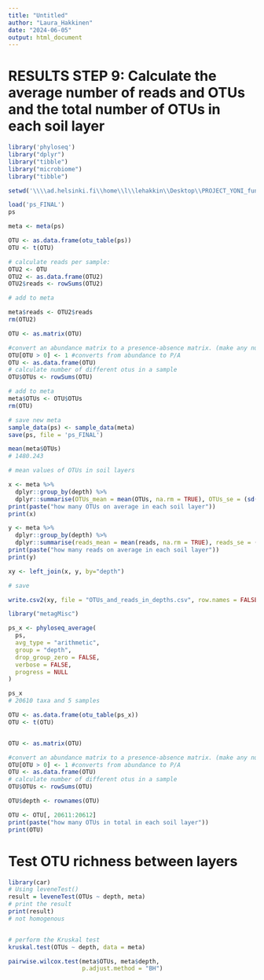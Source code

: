 ```yaml
---
title: "Untitled"
author: "Laura_Hakkinen"
date: "2024-06-05"
output: html_document
---
```



# RESULTS STEP 9: Calculate the average number of reads and OTUs and the total number of OTUs in each soil layer 

```r
library('phyloseq')
library("dplyr")
library("tibble")
library("microbiome")
library("tibble")

setwd('\\\\ad.helsinki.fi\\home\\l\\lehakkin\\Desktop\\PROJECT_YONI_fungal_ITS')

load('ps_FINAL')
ps

meta <- meta(ps)

OTU <- as.data.frame(otu_table(ps))
OTU <- t(OTU)

# calculate reads per sample:
OTU2 <- OTU
OTU2 <- as.data.frame(OTU2)
OTU2$reads <- rowSums(OTU2)

# add to meta

meta$reads <- OTU2$reads
rm(OTU2)

OTU <- as.matrix(OTU)

#convert an abundance matrix to a presence-absence matrix. (make any number greater than 0 into a 1)
OTU[OTU > 0] <- 1 #converts from abundance to P/A
OTU <- as.data.frame(OTU)
# calculate number of different otus in a sample
OTU$OTUs <- rowSums(OTU)

# add to meta
meta$OTUs <- OTU$OTUs
rm(OTU)

# save new meta
sample_data(ps) <- sample_data(meta)
save(ps, file = 'ps_FINAL')

mean(meta$OTUs)
# 1480.243

# mean values of OTUs in soil layers

x <- meta %>%
  dplyr::group_by(depth) %>%
  dplyr::summarise(OTUs_mean = mean(OTUs, na.rm = TRUE), OTUs_se = (sd(OTUs, na.rm = TRUE)/sqrt(length((OTUs)))))
print(paste("how many OTUs on average in each soil layer"))
print(x)

y <- meta %>%
  dplyr::group_by(depth) %>%
  dplyr::summarise(reads_mean = mean(reads, na.rm = TRUE), reads_se = (sd(reads, na.rm = TRUE)/sqrt(length((reads)))))
print(paste("how many reads on average in each soil layer"))
print(y)

xy <- left_join(x, y, by="depth")

# save

write.csv2(xy, file = "OTUs_and_reads_in_depths.csv", row.names = FALSE)

library("metagMisc")

ps_x <- phyloseq_average(
  ps,
  avg_type = "arithmetic",
  group = "depth",
  drop_group_zero = FALSE,
  verbose = FALSE,
  progress = NULL
)

ps_x
# 20610 taxa and 5 samples

OTU <- as.data.frame(otu_table(ps_x))
OTU <- t(OTU)


OTU <- as.matrix(OTU)

#convert an abundance matrix to a presence-absence matrix. (make any number greater than 0 into a 1)
OTU[OTU > 0] <- 1 #converts from abundance to P/A
OTU <- as.data.frame(OTU)
# calculate number of different otus in a sample
OTU$OTUs <- rowSums(OTU)

OTU$depth <- rownames(OTU)

OTU <- OTU[, 20611:20612]
print(paste("how many OTUs in total in each soil layer"))
print(OTU)
```


# Test OTU richness between layers

```r
library(car)
# Using leveneTest()
result = leveneTest(OTUs ~ depth, meta)
# print the result
print(result)
# not homogenous


# perform the Kruskal test
kruskal.test(OTUs ~ depth, data = meta)

pairwise.wilcox.test(meta$OTUs, meta$depth,
                     p.adjust.method = "BH")
```





